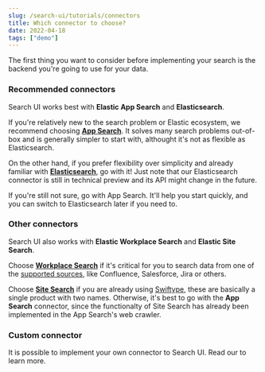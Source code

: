 ```yaml
---
slug: /search-ui/tutorials/connectors
title: Which connector to choose?
date: 2022-04-18
tags: ["demo"]
---
```


The first thing you want to consider before implementing your search is the backend you're going to use for your data.

### Recommended connectors

Search UI works best with **Elastic App Search** and **Elasticsearch**.

If you're relatively new to the search problem or Elastic ecosystem, we recommend choosing **[App Search](https://www.elastic.co/enterprise-search/search-applications)**. It solves many search problems out-of-box and is generally simpler to start with, althought it's not as flexible as Elasticsearch.

On the other hand, if you prefer flexibility over simplicity and already familiar with **[Elasticsearch](https://www.elastic.co/elasticsearch)**, go with it! Just note that our Elasticsearch connector is still in technical preview and its API might change in the future.

If you're still not sure, go with App Search. It'll help you start quickly, and you can switch to Elasticsearch later if you need to.

### Other connectors

Search UI also works with **Elastic Workplace Search** and **Elastic Site Search**.

Choose **[Workplace Search](https://www.elastic.co/enterprise-search/workplace-search)** if it's critical for you to search data from one of the [supported sources](https://www.elastic.co/guide/en/workplace-search/current/workplace-search-content-sources.html#oauth-first-party-content-sources), like Confluence, Salesforce, Jira or others.

Choose **[Site Search](https://www.elastic.co/enterprise-search/site-search)** if you are already using [Swiftype](https://swiftype.com/), these are basically a single product with two names. Otherwise, it's best to go with the **App Search** connector, since the functionalty of Site Search has already been implemented in the App Search's web crawler.

### Custom connector

It is possible to implement your own connector to Search UI. Read our <DocLink slug="/search-ui/guides/building-a-custom-connector" text="Custom connector guide" /> to learn more.
